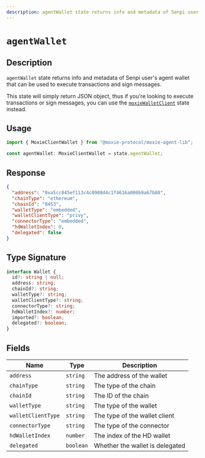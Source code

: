 ```yaml
---
description: agentWallet state returns info and metadata of Senpi user's agent wallet that can be used to execute transactions and sign messages.
---
```


# `agentWallet`

## Description

`agentWallet` state returns info and metadata of Senpi user's agent wallet that can be used to execute transactions and sign messages.

This state will simply return JSON object, thus if you're looking to execute transactions or sign messages, you can use the [`moxieWalletClient`](./moxeiWalletClient.mdx) state instead.

## Usage

```ts
import { MoxieClientWallet } from "@moxie-protocol/moxie-agent-lib";

const agentWallet: MoxieClientWallet = state.agentWallet;
```

## Response

```json
{
  "address": "0xa5cc845ef113c4c0908d4c1f4616a000b9a67b80",
  "chainType": "ethereum",
  "chainId": "8453",
  "walletType": "embedded",
  "walletClientType": "privy",
  "connectorType": "embedded",
  "hdWalletIndex": 0,
  "delegated": false
}
```

## Type Signature

```ts
interface Wallet {
  id?: string | null;
  address: string;
  chainId?: string;
  walletType?: string;
  walletClientType?: string;
  connectorType?: string;
  hdWalletIndex?: number;
  imported?: boolean;
  delegated?: boolean;
}
```

## Fields

| Name               | Type      | Description                     |
| ------------------ | --------- | ------------------------------- |
| `address`          | `string`  | The address of the wallet       |
| `chainType`        | `string`  | The type of the chain           |
| `chainId`          | `string`  | The ID of the chain             |
| `walletType`       | `string`  | The type of the wallet          |
| `walletClientType` | `string`  | The type of the wallet client   |
| `connectorType`    | `string`  | The type of the connector       |
| `hdWalletIndex`    | `number`  | The index of the HD wallet      |
| `delegated`        | `boolean` | Whether the wallet is delegated |
